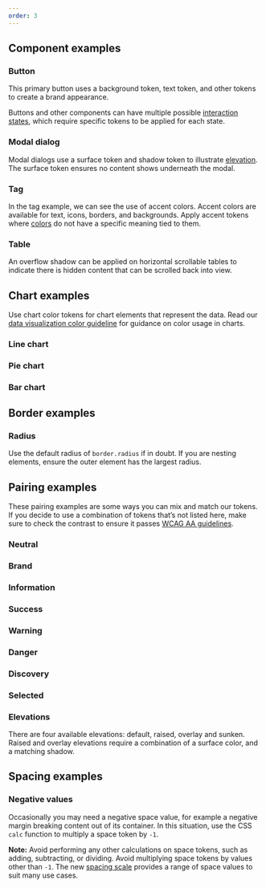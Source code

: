 ```yaml
---
order: 3
---
```








## Component examples

### Button

This primary button uses a background token, text token, and other tokens to create a brand
appearance.

Buttons and other components can have multiple possible
[interaction states](/foundations/color-new/#interaction-states), which require specific tokens to
be applied for each state.

<Example
	Component={buttonExample.example}
	source={buttonExample.code}
	packageName="@atlaskit/tokens"
/>

### Modal dialog

Modal dialogs use a surface token and shadow token to illustrate
[elevation](/foundations/elevation). The surface token ensures no content shows underneath the
modal.

<Example
	Component={modalExample.example}
	source={modalExample.code}
	packageName="@atlaskit/tokens"
/>

### Tag

In the tag example, we can see the use of accent colors. Accent colors are available for text,
icons, borders, and backgrounds. Apply accent tokens where
[colors](/foundations/color-new/#color-roles) do not have a specific meaning tied to them.

<Example Component={tagExample.example} source={tagExample.code} packageName="@atlaskit/tokens" />

### Table

An overflow shadow can be applied on horizontal scrollable tables to indicate there is hidden
content that can be scrolled back into view.

<Example
	Component={tableExample.example}
	source={tableExample.code}
	packageName="@atlaskit/tokens"
/>

## Chart examples

Use chart color tokens for chart elements that represent the data. Read our
[data visualization color guideline](/foundations/color-new/data-visualization-color/) for guidance
on color usage in charts.

### Line chart

<Example
	Component={lineChartExample.example}
	source={lineChartExample.code}
	packageName="@atlaskit/tokens"
/>

### Pie chart

<Example
	Component={pieChartExample.example}
	source={pieChartExample.code}
	packageName="@atlaskit/tokens"
/>

### Bar chart

<Example
	Component={barChartExample.example}
	source={barChartExample.code}
	packageName="@atlaskit/tokens"
/>

## Border examples

### Radius

Use the default radius of `border.radius` if in doubt. If you are nesting elements, ensure the outer
element has the largest radius.

<TokensRadiusExample />

## Pairing examples

These pairing examples are some ways you can mix and match our tokens. If you decide to use a
combination of tokens that’s not listed here, make sure to check the contrast to ensure it passes
[WCAG AA guidelines](https://www.w3.org/WAI/WCAG2AA-Conformance).

### Neutral

<Example
	Component={neutralExample.example}
	source={neutralExample.code}
	packageName="@atlaskit/tokens"
/>

### Brand

<Example
	Component={brandExample.example}
	source={brandExample.code}
	packageName="@atlaskit/tokens"
/>

### Information

<Example
	Component={informationExample.example}
	source={informationExample.code}
	packageName="@atlaskit/tokens"
/>

### Success

<Example
	Component={successExample.example}
	source={successExample.code}
	packageName="@atlaskit/tokens"
/>

### Warning

<Example
	Component={warningExample.example}
	source={warningExample.code}
	packageName="@atlaskit/tokens"
/>

### Danger

<Example
	Component={dangerExample.example}
	source={dangerExample.code}
	packageName="@atlaskit/tokens"
/>

### Discovery

<Example
	Component={discoveryExample.example}
	source={discoveryExample.code}
	packageName="@atlaskit/tokens"
/>

### Selected

<Example
	Component={selectedExample.example}
	source={selectedExample.code}
	packageName="@atlaskit/tokens"
/>

### Elevations

There are four available elevations: default, raised, overlay and sunken. Raised and overlay
elevations require a combination of a surface color, and a matching shadow.

<Example
	Component={elevationExample.example}
	source={elevationExample.code}
	packageName="@atlaskit/tokens"
/>

## Spacing examples

### Negative values

Occasionally you may need a negative space value, for example a negative margin breaking content out
of its container. In this situation, use the CSS `calc` function to multiply a space token by `-1`.

**Note:** Avoid performing any other calculations on space tokens, such as adding, subtracting, or
dividing. Avoid multiplying space tokens by values other than `-1`. The new
[spacing scale](/components/tokens/all-tokens) provides a range of space values to suit many use
cases.

<Example
	Component={negativeSpaceExample.example}
	source={negativeSpaceExample.code}
	packageName="@atlaskit/tokens"
/>
